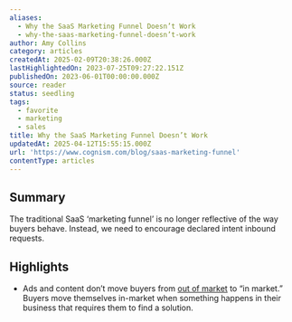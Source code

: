 ```yaml
---
aliases:
  - Why the SaaS Marketing Funnel Doesn’t Work
  - why-the-saas-marketing-funnel-doesn’t-work
author: Amy Collins
category: articles
createdAt: 2025-02-09T20:38:26.000Z
lastHighlightedOn: 2023-07-25T09:27:22.151Z
publishedOn: 2023-06-01T00:00:00.000Z
source: reader
status: seedling
tags:
  - favorite
  - marketing
  - sales
title: Why the SaaS Marketing Funnel Doesn’t Work
updatedAt: 2025-04-12T15:55:15.000Z
url: 'https://www.cognism.com/blog/saas-marketing-funnel'
contentType: articles
---
```

## Summary

The traditional SaaS ‘marketing funnel’ is no longer reflective of the way buyers behave. Instead, we need to encourage declared intent inbound requests.

## Highlights

- Ads and content don’t move buyers from [out of market](https://business.linkedin.com/marketing-solutions/b2b-institute/b2b-research/trends/95-5-rule) to “in market.” Buyers move themselves in-market when something happens in their business that requires them to find a solution.
